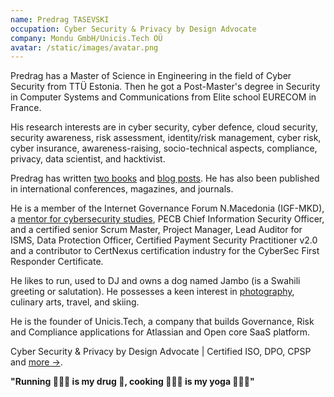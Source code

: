 ```yaml
---
name: Predrag TASEVSKI
occupation: Cyber Security & Privacy by Design Advocate
company: Mondu GmbH/Unicis.Tech OÜ
avatar: /static/images/avatar.png
---
```


Predrag has a Master of Science in Engineering in the field of Cyber Security from TTÜ Estonia. Then he got a Post-Master's degree in Security in Computer Systems and Communications from Elite school EURECOM in France.

His research interests are in cyber security, cyber defence, cloud security, security awareness, risk assessment, identity/risk management, cyber risk, cyber insurance, awareness-raising, socio-technical aspects, compliance, privacy, data scientist, and hacktivist.

Predrag has written [two books](/publication) and [blog posts](/blog). He has also been published in international conferences, magazines, and journals.

He is a member of the Internet Governance Forum N.Macedonia (IGF-MKD), a [mentor for cybersecurity studies](/teaching), PECB Chief Information Security Officer, and a certified senior Scrum Master, Project Manager, Lead Auditor for ISMS, Data Protection Officer, Certified Payment Security Practitioner v2.0 and a contributor to CertNexus certification industry for the CyberSec First Responder Certificate.

He likes to run, used to DJ and owns a dog named Jambo (is a Swahili greeting or salutation). He possesses a keen interest in [photography](/photography), culinary arts, travel, and skiing.

He is the founder of Unicis.Tech, a company that builds Governance, Risk and Compliance applications for Atlassian and Open core SaaS platform.

Cyber Security & Privacy by Design Advocate | Certified ISO, DPO, CPSP and [more &rarr;](/resume).

**"Running 🏃🏻‍♂️ is my drug 💊, cooking 👨🏻‍🍳 is my yoga 🧘🏻‍♂️"**
